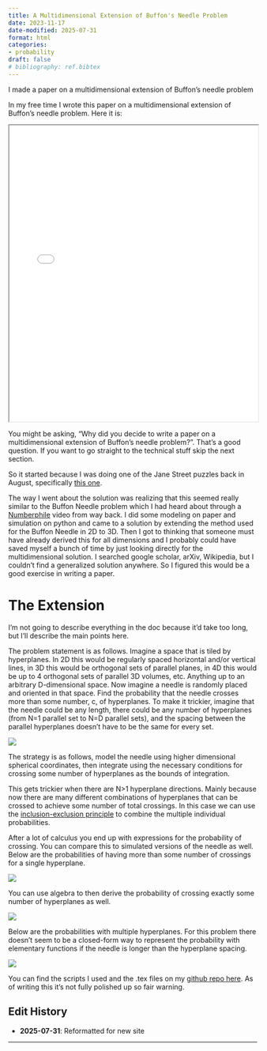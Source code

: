 ```yaml
---
title: A Multidimensional Extension of Buffon's Needle Problem
date: 2023-11-17
date-modified: 2025-07-31
format: html
categories:
- probability
draft: false
# bibliography: ref.bibtex
---
```


I made a paper on a multidimensional extension of Buffon’s needle problem

In my free time I wrote this paper on a multidimensional extension of Buffon’s needle problem. Here it is:

<iframe src="buffon_extension.pdf" width="100%" height="600px">
  This browser does not support PDFs. Please download the PDF to view it: 
  <a href="buffon_extension.pdf">Download PDF</a>
</iframe>

You might be asking, “Why did you decide to write a paper on a multidimensional extension of Buffon’s needle problem?”. That’s a good question. If you want to go straight to the technical stuff skip the next section.

So it started because I was doing one of the Jane Street puzzles back in August, specifically [this one](https://www.janestreet.com/puzzles/single-cross-2-index/).

The way I went about the solution was realizing that this seemed really similar to the Buffon Needle problem which I had heard about through a [Numberphile](https://www.youtube.com/watch?v=sJVivjuMfWA) video from way back. I did some modeling on paper and simulation on python and came to a solution by extending the method used for the Buffon Needle in 2D to 3D. Then I got to thinking that someone must have already derived this for all dimensions and I probably could have saved myself a bunch of time by just looking directly for the multidimensional solution. I searched google scholar, arXiv, Wikipedia, but I couldn’t find a generalized solution anywhere. So I figured this would be a good exercise in writing a paper. 

# The Extension

I’m not going to describe everything in the doc because it’d take too long, but I’ll describe the main points here.

The problem statement is as follows. Imagine a space that is tiled by hyperplanes. In 2D this would be regularly spaced horizontal and/or vertical lines, in 3D this would be orthogonal sets of parallel planes, in 4D this would be up to 4 orthogonal sets of parallel 3D volumes, etc. Anything up to an arbitrary D-dimensional space. Now imagine a needle is randomly placed and oriented in that space. Find the probability that the needle crosses more than some number, c, of hyperplanes. To make it trickier, imagine that the needle could be any length, there could be any number of hyperplanes (from N=1 parallel set to N=D parallel sets), and the spacing between the parallel hyperplanes doesn’t have to be the same for every set. 

![](figs/buffon_ext.png)

The strategy is as follows, model the needle using higher dimensional spherical coordinates, then integrate using the necessary conditions for crossing some number of hyperplanes as the bounds of integration.

This gets trickier when there are N>1 hyperplane directions. Mainly because now there are many different combinations of hyperplanes that can be crossed to achieve some number of total crossings. In this case we can use the [inclusion-exclusion principle](https://en.wikipedia.org/wiki/Inclusion%E2%80%93exclusion_principle) to combine the multiple individual probabilities.

After a lot of calculus you end up with expressions for the probability of crossing. You can compare this to simulated versions of the needle as well. Below are the probabilities of having more than some number of crossings for a single hyperplane. 

![](figs/single_cross_lower.png)

You can use algebra to then derive the probability of crossing exactly some number of hyperplanes as well. 

![](figs/single_cross_exact.png)

Below are the probabilities with multiple hyperplanes. For this problem there doesn’t seem to be a closed-form way to represent the probability with elementary functions if the needle is longer than the hyperplane spacing. 

![](figs/multi_plane_cross.png)

You can find the scripts I used and the .tex files on my [github repo here](https://github.com/aechoi/buffon_extension). As of writing this it’s not fully polished up so fair warning. 

<!-- REFERENCES -->
<!-- ::: {#refs}
## References
::: -->

<!-- EDIT HISTORY -->
::: {.callout-note}
## Edit History

- **2025-07-31**: Reformatted for new site
:::

---

<!-- COMMENTS/REACTIONS -->
<script src="https://giscus.app/client.js"
        data-repo="aechoi/blog"
        data-repo-id="R_kgDOPWDacg"
        data-category="Announcements"
        data-category-id="DIC_kwDOPWDacs4CtpTY"
        data-mapping="pathname"
        data-strict="0"
        data-reactions-enabled="1"
        data-emit-metadata="0"
        data-input-position="top"
        data-theme="light"
        data-lang="en"
        data-loading="lazy"
        crossorigin="anonymous"
        async>
</script>

